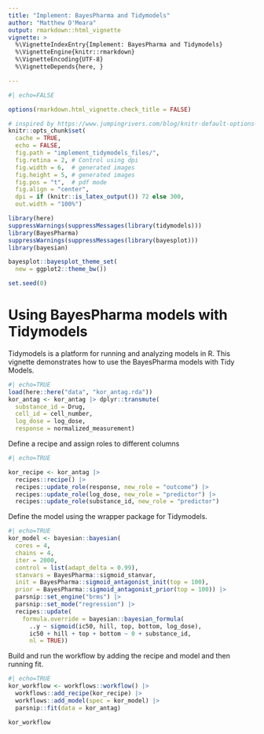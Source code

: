 ```yaml
---
title: "Implement: BayesPharma and Tidymodels"
author: "Matthew O'Meara"
output: rmarkdown::html_vignette
vignette: >
  %\VignetteIndexEntry{Implement: BayesPharma and Tidymodels}
  %\VignetteEngine{knitr::rmarkdown}
  %\VignetteEncoding{UTF-8}
  %\VignetteDepends{here, }

---
```


```r
#| echo=FALSE

options(rmarkdown.html_vignette.check_title = FALSE)

# inspired by https://www.jumpingrivers.com/blog/knitr-default-options-settings-hooks/
knitr::opts_chunk$set(
  cache = TRUE,
  echo = FALSE,
  fig.path = "implement_tidymodels_files/",
  fig.retina = 2, # Control using dpi
  fig.width = 6,  # generated images
  fig.height = 5, # generated images
  fig.pos = "t",  # pdf mode
  fig.align = "center",
  dpi = if (knitr::is_latex_output()) 72 else 300, 
  out.width = "100%")

```


```r
library(here)
suppressWarnings(suppressMessages(library(tidymodels)))
library(BayesPharma)
suppressWarnings(suppressMessages(library(bayesplot)))
library(bayesian)

bayesplot::bayesplot_theme_set(
  new = ggplot2::theme_bw())

set.seed(0)
```
# Using BayesPharma models with Tidymodels

Tidymodels is a platform for running and analyzing models in R. This vignette
demonstrates how to use the BayesPharma models with Tidy Models.

```r
#| echo=TRUE
load(here::here("data", "kor_antag.rda"))
kor_antag <- kor_antag |> dplyr::transmute(
  substance_id = Drug,
  cell_id = cell_number,
  log_dose = log_dose,
  response = normalized_measurement)
```

Define a recipe and assign roles to different columns
```r
#| echo=TRUE

kor_recipe <- kor_antag |>
  recipes::recipe() |>
  recipes::update_role(response, new_role = "outcome") |>
  recipes::update_role(log_dose, new_role = "predictor") |>
  recipes::update_role(substance_id, new_role = "predictor")
```

Define the model using the \code{bayesian} wrapper package for Tidymodels.
```r
#| echo=TRUE
kor_model <- bayesian::bayesian(
  cores = 4,
  chains = 4,
  iter = 2000,
  control = list(adapt_delta = 0.99),
  stanvars = BayesPharma::sigmoid_stanvar,
  init = BayesPharma::sigmoid_antagonist_init(top = 100),
  prior = BayesPharma::sigmoid_antagonist_prior(top = 100)) |>
  parsnip::set_engine("brms") |>
  parsnip::set_mode("regression") |>
  recipes::update(
    formula.override = bayesian::bayesian_formula(
      ..y ~ sigmoid(ic50, hill, top, bottom, log_dose),
      ic50 + hill + top + bottom ~ 0 + substance_id,
      nl = TRUE))
```

Build and run the workflow by adding the recipe and model and then running fit.
```r
#| echo=TRUE
kor_workflow <- workflows::workflow() |>
  workflows::add_recipe(kor_recipe) |>
  workflows::add_model(spec = kor_model) |>
  parsnip::fit(data = kor_antag)

kor_workflow
```
